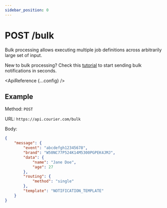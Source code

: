 ```yaml
---
sidebar_position: 0
---
```



# POST /bulk

Bulk processing allows executing multiple job definitions across arbitrarily large set of input.

New to bulk processing? Check this <a href="https://www.courier.com/docs/guides/tutorials/how-to-send-bulk-notifications/">tutorial</a> to start sending bulk notifications in seconds.

<ApiReference {...config} />

## Example

Method: `POST`

URL: `https://api.courier.com/bulk`

Body:
​
```json
{
    "message": {
        "event": "abcdefgh12345678",
        "brand": "W50NC77P524K14M5300PGPEK4JMJ",
        "data": {
            "name": "Jane Doe",
            "age": 27
        },
        "routing": {
            "method": "single"
        },
        "template": "NOTIFICATION_TEMPLATE"
    }
}
```
